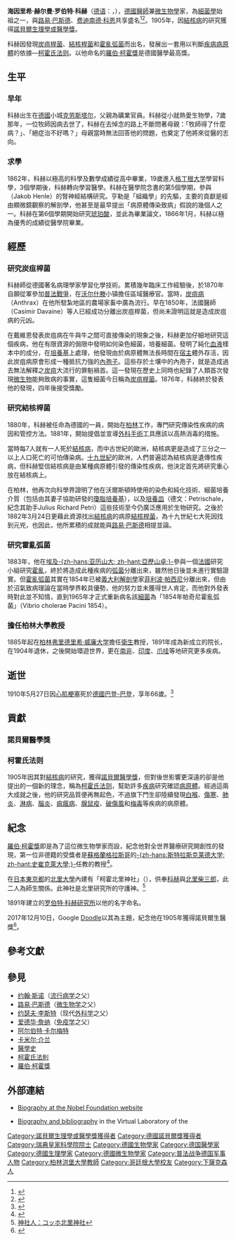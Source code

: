 {{noteTA
|T=zh-hans:罗伯特·科赫; zh-hant:羅伯·柯霍;
|1=zh-hans:罗伯特·科赫; zh-hant:羅伯·柯霍;
|2=zh-hans:科赫法则; zh-hant:柯霍氏法則;
|3=zh-hans:科赫; zh-hant:柯霍;
|4=zh-hans:沃尔什滕; zh-hant:沃爾斯頓;
|5=zh-hans:达韦纳; zh-hant:戴維恩;
|6=zh-hans:帕奇尼; zh-hant:帕西尼;
}}
{{Infobox scientist
|name              = 罗伯特·科赫{{Nobel icon|1904年諾貝爾生理學或醫學獎|諾貝爾生理學或醫學獎}}<br>Robert Koch
|image             = Robert Koch BeW.jpg
|image_size        = 220px
|birth_name        = Robert Heinrich Herman Koch
|birth_date        = {{birth date|df=yes|1843|12|11}}
|birth_place       = {{flag|Kingdom of Hanover}}[[克勞斯塔爾|克勞斯塔爾]]
|Spouses           = Emmy Fraaze （1866年）<br>Hedwig Freiberg（1893年）
|death_date        = {{death date and age|df=yes|1910|5|27|1843|12|11}}
|death_place       = {{flag|German Empire}}[[巴登-巴登|巴登-巴登]]
|nationality       = [[德國|德國]]
|field             = [[微生物學|微生物學]]
|work_institutions = [[柏林洪堡大学|弗里德里希·威廉大学]]、{{link-de|皇家衛生署|Kaiserliches Gesundheitsamt}}、{{link-de|普鲁士传染病研究院|Preußisches Institut für Infektionskrankheiten}}
|alma_mater        = [[哥廷根大学|哥廷根大学]]
|doctoral_advisor  = [[乔治·迈斯纳|乔治·迈斯纳]]
|academic_advisors = [[鲁道夫·菲尔绍|鲁道夫·菲尔绍]]<br>{{link-de|雅各布·亨勒|Jakob Henle}}
|doctoral_students = [[北里柴三郎|北里柴三郎]]
|influenced        = {{le|弗里德里希·勒夫勒|Friedrich Loeffler}}
|known_for         = 發展[[細菌學|細菌學]]<br />{{le|细菌致病理论|Germ theory of disease}}的[[柯霍氏法则|柯霍氏法则]]<br>發現[[炭疽桿菌|炭疽桿菌]]、[[結核桿菌|結核桿菌]]和[[霍亂弧菌|霍亂弧菌]]
|prizes            = [[諾貝爾生理學或醫學獎|諾貝爾生理學或醫學獎]]（1905年）
|religion          = 無<ref>{{cite book|title=Robert Koch: A Life in Medicine and Bacteriology|year=1988|publisher=ASM Press|isbn=9781555811433|author=Thomas D. Brock|accessdate=2012-05-14|page=296|quote=He loved seeing new things, but showed no interest in politics. Religion never entered his life.}}</ref>
|signature         = Robert Koch signature.svg
}}
'''海因里希·赫尔曼·罗伯特·科赫'''（[[德语|德语]]：'''{{lang|de|Heinrich Hermann Robert Koch}}'''，{{bd|1843年|12月11日|1910年|5月27日|K}}），[[德國|德國]][[醫師|醫師]]兼[[微生物學|微生物學]]家，為[[細菌學|細菌學]]始祖之一，與[[路易·巴斯德|路易·巴斯德]]、[[费迪南德·科恩|费迪南德·科恩]]共享盛名<ref>{{Cite journal|title=Robert Koch's debt to Ferdinand Cohn|url=https://doi.org/10.1023/A:1002677110541|last=Hirsch-Kauffmann Jokl|first=Danny|date=1999-11-01|journal=Documenta Ophthalmologica|issue=3|doi=10.1023/A:1002677110541|volume=99|pages=285–292|language=en|issn=1573-2622}}</ref><ref>{{Cite web|title=24th January - 189th Birthday of Ferdinand Cohn a founder of modern microbiology|url=https://npjbiofilmscommunity.nature.com/posts/14594-24th-january-189th-birthday-of-ferdinand-cohn-a-founder-of-modern-microbiology|accessdate=2021-02-10|author=Ben Libberton|date=2017-01-23|last=|first=|format=|work=|publisher=Biofilms and Microbiomes Community|language=en}}</ref>。1905年，因[[結核病|結核病]]的研究獲得[[諾貝爾生理學或醫學獎|諾貝爾生理學或醫學獎]]。

科赫因發現[[炭疽桿菌|炭疽桿菌]]、[[結核桿菌|結核桿菌]]和[[霍亂弧菌|霍亂弧菌]]而出名，發展出一套用以判斷[[疾病|疾病]][[病原體|病原體]]的依據—[[柯霍氏法则|柯霍氏法则]]。以他命名的[[羅伯·柯霍獎|羅伯·柯霍獎]]是德國醫學最高獎。

== 生平 ==
=== 早年 ===
科赫出生在[[德國|德國]]小城[[克劳斯塔尔|克劳斯塔尔]]，父親為礦業官員。科赫從小就熱愛生物學，7歲那年，一位牧師因病去世了，科赫在去悼念的路上不斷問著母親：「牧師得了什麼病？」、「絕症治不好嗎？」母親當時無法回答他的問題，也奠定了他將來從醫的志向。

=== 求學 ===
1862年，科赫以極高的科學及數學成績從高中畢業，19歲進入[[哥廷根大學|格丁根大学]]學習科學，3個學期後，科赫轉向學習醫學。科赫在醫學院念書的第5個學期，參與{{link-de|雅各布·亨勒|Jakob Henle}}（Jakob Henle）的腎神經結構研究。亨勒是「組織學」的先驅，主要的貢獻是經由顯微鏡觀察的解剖學，他甚至是最早提出「病原體傳染致病」假說的幾個人之一。科赫在第6個學期開始研究[[琥珀酸|琥珀酸]]，並此為畢業論文，1866年1月，科赫以極為優秀的成績從醫學院畢業。

== 經歷 ==
=== 研究炭疽桿菌 ===
科赫師從德國著名病理學家{{le|鲁道夫·卡尔·菲尔绍|Rudolf Carl Virchow}}學習化學技術。累積幾年臨床工作經驗後，於1870年自願從軍參加[[普法戰爭|普法戰爭]]，在[[沃尔什滕|沃尔什滕]]小镇擔任區域醫療官。當時，[[炭疽病|炭疽病]]（Anthrax）在他所駐紮地區的農場家畜中廣為流行。早在1850年，法國醫師{{link-fr|卡西米尔·达韦纳|Casimir Davaine}}（Casimir Davaine）等人已經成功分離出炭疽桿菌，但尚未證明這就是造成炭疽病的元凶。

在戴維恩發表炭疽病在牛與牛之間可直接傳染的現象之後，科赫更加仔細地研究這個疾病，他在有限資源的侷限中發明如何染色細菌，培養細菌。發明了純化[[血液|血液]]樣本中的成分，在[[培養基|培養基]]上處理，他發現由於病原體無法長時間在[[宿主|宿主]]體外存活，因此炭疽病原會形成一種抵抗力強的[[芽孢|內孢子]]。這些存於土壤中的內孢子，就是造成過去無法解釋之[[炭疽|炭疽]]大流行的罪魁禍首。這一發現在歷史上同時也紀錄了人類首次發現[[微生物|微生物]]能夠致病的事實，這隻細菌今日稱為[[炭疽桿菌|炭疽桿菌]]。1876年，科赫終於發表他的發現，四年後接受獎勵。

=== 研究結核桿菌 ===
1880年，科赫被任命為德國{{link-de|皇家衛生署|Kaiserliches Gesundheitsamt}}的一員，開始在[[柏林|柏林]]工作，專門研究傳染性疾病的病因和管控方法。1881年，開始提倡並宣導[[外科手術|外科手術]]工具應該以高熱消毒的措施。

當時每7人就有一人死於[[結核病|結核病]]，而中古世紀的歐洲，結核病更是造成了三分之一以上人口死亡的可怕傳染病。[[十九世紀|十九世紀]]的歐洲，人們普遍認為結核病是遺傳性疾病，但科赫堅信結核病是由某種病原體引發的傳染性疾病，他決定首先將研究重心放在結核病上。

在柏林，他再次向科學界證明了他在沃爾斯頓時使用的染色和純化技術、細菌培養介質（包括由其妻子協助研發的[[瓊脂|瓊脂]][[培養基|培養基]]），以及[[培養皿|培養皿]]（德文：Petrischale，紀念其助手Julius Richard Petri）這些技術至今仍廣泛應用於生物研究。之後於1882年3月24日更藉此資源找出[[結核病|結核病]]的病原[[結核桿菌|結核桿菌]]，為十九世紀七大死因找到元兇，也因此，他所累積的成就能與[[路易·巴斯德|路易·巴斯德]]相提並論。

=== 研究霍亂弧菌 ===
1883年，他在[[埃及|埃及]][[亚历山大_(埃及)|-{zh-hans:亚历山大; zh-hant:亞歷山卓;}-]]參與一個[[法國|法國]]研究小組研究[[霍亂|霍亂]]，終於將造成此種疾病的[[弧菌|弧菌]]分離出來，雖然他日後並未進行實驗證實。但[[霍亂弧菌|霍亂弧菌]]其實在1854年已被[[義大利|義大利]][[解剖學|解剖學]]家[[菲利波·帕西尼|菲利波·帕西尼]]分離出來，但由於沼氣致病理論在當時學界較具優勢{{请求来源}}，他的努力並未獲得世人肯定，而他對外發表時對此並不知情，直到1965年才正式重新病名該[[細菌|細菌]]為「1854年帕奇尼霍亂弧菌」（Vibrio cholerae Pacini 1854）。

=== 擔任柏林大學教授 ===
1885年起在[[柏林|柏林]][[柏林洪堡大学|弗里德里希·威廉大学]]擔任[[衛生|衛生]]教授，1891年成為新成立的{{link-de|普鲁士传染病研究院|Preußisches Institut für Infektionskrankheiten}}院长，在1904年退休，之後開始環遊世界，更在[[南非|南非]]、[[印度|印度]]、[[爪哇|爪哇]]等地研究更多疾病。

== 逝世 ==
1910年5月27日因[[心肌梗塞|心肌梗塞]]死於[[德國|德國]][[巴登-巴登|巴登-巴登]]，享年66歲。<ref>{{cite web|url=https://www.rki.de/EN/Content/Institute/History/rk_node_en.html|title=Robert Koch: One of the founders of microbiology|work=Robert Koch Institute}}</ref>

== 貢獻 ==
=== 諾貝爾醫學獎 ===
=== 柯霍氏法则 ===
1905年因其對[[結核病|結核病]]的研究，獲得[[諾貝爾醫學獎|諾貝爾醫學獎]]，但對後世影響更深遠的卻是他提出的一個新的理念，稱為[[柯霍氏法则|柯霍氏法则]]，幫助許多[[疾病|疾病]]研究確認[[病原體|病原體]]。經過這兩大成就之後，他的研究品質便再無起色，不過旗下門生卻陸續發現[[白喉|白喉]]、[[傷寒|傷寒]]、[[肺炎|肺炎]]、[[淋病|淋病]]、[[腦炎|腦炎]]、[[痲瘋病|痲瘋病]]、[[腺鼠疫|腺鼠疫]]、[[破傷風|破傷風]]和[[梅毒|梅毒]]等疾病的病原體。

== 紀念 ==
[[羅伯·柯霍獎|羅伯·柯霍獎]]即是為了這位微生物學家而設，紀念他對全世界醫療研究開創性的發現，第一位非德籍的受獎者是[[蘇格蘭|蘇格蘭]][[格拉斯哥|格拉斯哥]]的[[斯特拉斯克莱德大学|-{zh-hans:斯特拉斯克莱德大学; zh-hant:史崔克萊大學;}-]]任教的{{link-de|威廉·M·霍奇森|William M. Hutchison}}教授<ref>{{cite web|url=https://www.worldchanging.glasgow.ac.uk/article/?id=73|title=Preventing the spread of the parasitic disease Toxoplasmosis|work=University of Glasgow}}</ref>。

在[[日本|日本]][[東京都|東京都]]的[[北里大學|北里大學]]內建有「柯霍北里神社」（{{lang|ja|コッホ北里神社}}），供奉[[科赫|科赫]]與[[北里柴三郎|北里柴三郎]]，此二人為師生關係。此神社是北里研究所的守護神。<ref>[http://jinjajin.jp/modules/newdb/detail.php?id=3625 神社人：コッホ北里神社]</ref>

1891年建立的[[罗伯特·科赫研究所|罗伯特·科赫研究所]]以他的名字命名。

2017年12月10日，Google [[Doodle|Doodle]]以其為主題，紀念他在1905年獲得諾貝爾生醫獎<ref>{{cite web|url=https://www.google.com/doodles/celebrating-robert-koch |title=紀念羅伯柯霍 |publisher=Google |date=2017-12-10 |accessdate=2019-04-09 |language=en}}</ref>。

== 參考文獻 ==
<references/>

== 參見 ==
*[[约翰·斯诺_(医学家)|约翰·斯诺]]（[[流行病学|流行病学]]之父）
*[[路易·巴斯德|路易·巴斯德]]（[[微生物学|微生物学]]之父）
* [[约瑟夫·李斯特，第一代李斯特男爵|约瑟夫·李斯特]]（现代[[外科学|外科学]]之父）
* [[爱德华·詹纳|爱德华·詹纳]]（[[免疫学|免疫学]]之父）
*[[阿尔伯特·卡尔梅特|阿尔伯特·卡尔梅特]]
*[[卡米尔·介兰|卡米尔·介兰]]
*[[醫學史|醫學史]]
* [[柯霍氏法則|柯霍氏法則]]
* [[羅伯·柯霍獎|羅伯·柯霍獎]]

== 外部連結 ==
* {{en}} [http://nobelprize.org/medicine/laureates/1905/koch-bio.html Biography at the Nobel Foundation website]
* {{en}} [https://web.archive.org/web/20080629015218/http://vlp.mpiwg-berlin.mpg.de/people/data?id=per99 Biography and bibliography] in the Virtual Laboratory of the 

{{諾貝爾生理學或醫學獎獲得者 (1901年-1925年)}}
{{生物学史}}
{{Authority control}}
{{DEFAULTSORT:Koch, Robert}}


[[Category:諾貝爾生理學或醫學獎獲得者|Category:諾貝爾生理學或醫學獎獲得者]]
[[Category:德國諾貝爾獎獲得者|Category:德國諾貝爾獎獲得者]]
[[Category:瑞典皇家科學院院士|Category:瑞典皇家科學院院士]]
[[Category:德國生物學家|Category:德國生物學家]]
[[Category:德国醫學家|Category:德国醫學家]]
[[Category:德國生理學家|Category:德國生理學家]]
[[Category:德國微生物學家|Category:德國微生物學家]]
[[Category:普法战争德国军事人物|Category:普法战争德国军事人物]]
[[Category:柏林洪堡大學教師|Category:柏林洪堡大學教師]]
[[Category:哥廷根大學校友|Category:哥廷根大學校友]]
[[Category:下薩克森人|Category:下薩克森人]]
